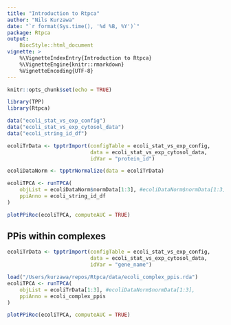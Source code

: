 ```yaml
---
title: "Introduction to Rtpca"
author: "Nils Kurzawa"
date: "`r format(Sys.time(), '%d %B, %Y')`"
package: Rtpca
output:
    BiocStyle::html_document
vignette: >
    %\VignetteIndexEntry{Introduction to Rtpca}
    %\VignetteEngine{knitr::rmarkdown}
    %VignetteEncoding{UTF-8}
---
```


```r
knitr::opts_chunk$set(echo = TRUE)
```

```r
library(TPP)
library(Rtpca)
```

```r
data("ecoli_stat_vs_exp_config")
data("ecoli_stat_vs_exp_cytosol_data")
data("ecoli_string_id_df")
```


```r
ecoliTrData <- tpptrImport(configTable = ecoli_stat_vs_exp_config, 
                           data = ecoli_stat_vs_exp_cytosol_data,
                           idVar = "protein_id")
```

```r
ecoliDataNorm <- tpptrNormalize(data = ecoliTrData)
```

```r
ecoliTPCA <- runTPCA(
    objList = ecoliDataNorm$normData[1:3], #ecoliDataNorm$normData[1:3],
    ppiAnno = ecoli_string_id_df
)
```

```r
plotPPiRoc(ecoliTPCA, computeAUC = TRUE)
```

## PPis within complexes

```r
ecoliTrData <- tpptrImport(configTable = ecoli_stat_vs_exp_config, 
                           data = ecoli_stat_vs_exp_cytosol_data,
                           idVar = "gene_name")
```

```r
load("/Users/kurzawa/repos/Rtpca/data/ecoli_complex_ppis.rda")
ecoliTPCA <- runTPCA(
    objList = ecoliTrData[1:3], #ecoliDataNorm$normData[1:3],
    ppiAnno = ecoli_complex_ppis
)
```

```r
plotPPiRoc(ecoliTPCA, computeAUC = TRUE)
```